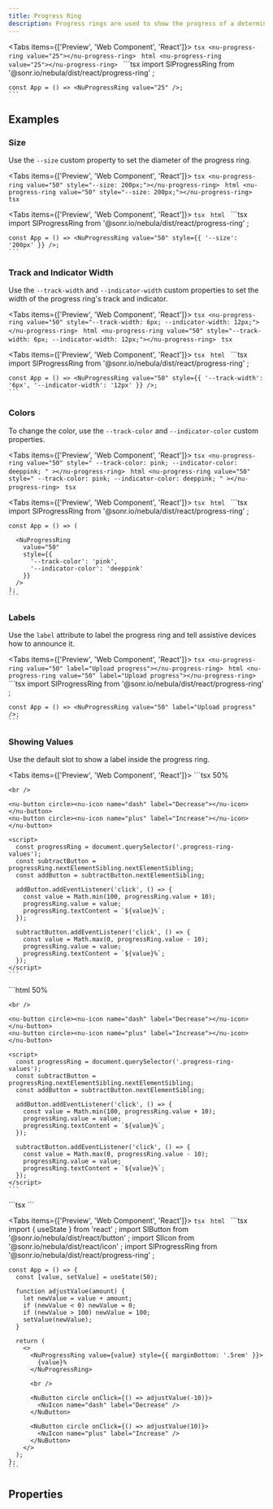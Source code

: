 ```yaml
---
title: Progress Ring
description: Progress rings are used to show the progress of a determinate operation in a circular fashion.
---
```



<Tabs items={['Preview', 'Web Component', 'React']}>
  <Tab value="Preview">
    ```tsx
    <nu-progress-ring value="25"></nu-progress-ring>
    ```
  </Tab>
  <Tab value="Web Component">
    ```html
    <nu-progress-ring value="25"></nu-progress-ring>
    ```
  </Tab>
  <Tab value="React">
    ```tsx
    import SlProgressRing from '@sonr.io/nebula/dist/react/progress-ring'
    ;
    
    const App = () => <NuProgressRing value="25" />;
    ```
  </Tab>
</Tabs>

## Examples

### Size

Use the `--size` custom property to set the diameter of the progress ring.

<Tabs items={['Preview', 'Web Component', 'React']}>
  <Tab value="Preview">
    ```tsx
    <nu-progress-ring value="50" style="--size: 200px;"></nu-progress-ring>
    ```
  </Tab>
  <Tab value="Web Component">
    ```html
    <nu-progress-ring value="50" style="--size: 200px;"></nu-progress-ring>
    ```
  </Tab>
  <Tab value="React">
    ```tsx
    ```
  </Tab>
</Tabs>

<Tabs items={['Preview', 'Web Component', 'React']}>
  <Tab value="Preview">
    ```tsx
    ```
  </Tab>
  <Tab value="Web Component">
    ```html
    ```
  </Tab>
  <Tab value="React">
    ```tsx
    import SlProgressRing from '@sonr.io/nebula/dist/react/progress-ring'
    ;
    
    const App = () => <NuProgressRing value="50" style={{ '--size': '200px' }} />;
    ```
  </Tab>
</Tabs>

### Track and Indicator Width

Use the `--track-width` and `--indicator-width` custom properties to set the width of the progress ring's track and indicator.

<Tabs items={['Preview', 'Web Component', 'React']}>
  <Tab value="Preview">
    ```tsx
    <nu-progress-ring value="50" style="--track-width: 6px; --indicator-width: 12px;"></nu-progress-ring>
    ```
  </Tab>
  <Tab value="Web Component">
    ```html
    <nu-progress-ring value="50" style="--track-width: 6px; --indicator-width: 12px;"></nu-progress-ring>
    ```
  </Tab>
  <Tab value="React">
    ```tsx
    ```
  </Tab>
</Tabs>

<Tabs items={['Preview', 'Web Component', 'React']}>
  <Tab value="Preview">
    ```tsx
    ```
  </Tab>
  <Tab value="Web Component">
    ```html
    ```
  </Tab>
  <Tab value="React">
    ```tsx
    import SlProgressRing from '@sonr.io/nebula/dist/react/progress-ring'
    ;
    
    const App = () => <NuProgressRing value="50" style={{ '--track-width': '6px', '--indicator-width': '12px' }} />;
    ```
  </Tab>
</Tabs>

### Colors

To change the color, use the `--track-color` and `--indicator-color` custom properties.

<Tabs items={['Preview', 'Web Component', 'React']}>
  <Tab value="Preview">
    ```tsx
    <nu-progress-ring
      value="50"
      style="
        --track-color: pink;
        --indicator-color: deeppink;
      "
    ></nu-progress-ring>
    ```
  </Tab>
  <Tab value="Web Component">
    ```html
    <nu-progress-ring
      value="50"
      style="
        --track-color: pink;
        --indicator-color: deeppink;
      "
    ></nu-progress-ring>
    ```
  </Tab>
  <Tab value="React">
    ```tsx
    ```
  </Tab>
</Tabs>

<Tabs items={['Preview', 'Web Component', 'React']}>
  <Tab value="Preview">
    ```tsx
    ```
  </Tab>
  <Tab value="Web Component">
    ```html
    ```
  </Tab>
  <Tab value="React">
    ```tsx
    import SlProgressRing from '@sonr.io/nebula/dist/react/progress-ring'
    ;
    
    const App = () => (
      
      <NuProgressRing
        value="50"
        style={{
          '--track-color': 'pink',
          '--indicator-color': 'deeppink'
        }}
      />
    );
    ```
  </Tab>
</Tabs>

### Labels

Use the `label` attribute to label the progress ring and tell assistive devices how to announce it.

<Tabs items={['Preview', 'Web Component', 'React']}>
  <Tab value="Preview">
    ```tsx
    <nu-progress-ring value="50" label="Upload progress"></nu-progress-ring>
    ```
  </Tab>
  <Tab value="Web Component">
    ```html
    <nu-progress-ring value="50" label="Upload progress"></nu-progress-ring>
    ```
  </Tab>
  <Tab value="React">
    ```tsx
    import SlProgressRing from '@sonr.io/nebula/dist/react/progress-ring'
    ;
    
    const App = () => <NuProgressRing value="50" label="Upload progress" />;
    ```
  </Tab>
</Tabs>

### Showing Values

Use the default slot to show a label inside the progress ring.

<Tabs items={['Preview', 'Web Component', 'React']}>
  <Tab value="Preview">
    ```tsx
    <nu-progress-ring value="50" class="progress-ring-values" style="margin-bottom: .5rem;">50%</nu-progress-ring>
    
    <br />
    
    <nu-button circle><nu-icon name="dash" label="Decrease"></nu-icon></nu-button>
    <nu-button circle><nu-icon name="plus" label="Increase"></nu-icon></nu-button>
    
    <script>
      const progressRing = document.querySelector('.progress-ring-values');
      const subtractButton = progressRing.nextElementSibling.nextElementSibling;
      const addButton = subtractButton.nextElementSibling;
    
      addButton.addEventListener('click', () => {
        const value = Math.min(100, progressRing.value + 10);
        progressRing.value = value;
        progressRing.textContent = `${value}%`;
      });
    
      subtractButton.addEventListener('click', () => {
        const value = Math.max(0, progressRing.value - 10);
        progressRing.value = value;
        progressRing.textContent = `${value}%`;
      });
    </script>
    ```
  </Tab>
  <Tab value="Web Component">
    ```html
    <nu-progress-ring value="50" class="progress-ring-values" style="margin-bottom: .5rem;">50%</nu-progress-ring>
    
    <br />
    
    <nu-button circle><nu-icon name="dash" label="Decrease"></nu-icon></nu-button>
    <nu-button circle><nu-icon name="plus" label="Increase"></nu-icon></nu-button>
    
    <script>
      const progressRing = document.querySelector('.progress-ring-values');
      const subtractButton = progressRing.nextElementSibling.nextElementSibling;
      const addButton = subtractButton.nextElementSibling;
    
      addButton.addEventListener('click', () => {
        const value = Math.min(100, progressRing.value + 10);
        progressRing.value = value;
        progressRing.textContent = `${value}%`;
      });
    
      subtractButton.addEventListener('click', () => {
        const value = Math.max(0, progressRing.value - 10);
        progressRing.value = value;
        progressRing.textContent = `${value}%`;
      });
    </script>
    ```
  </Tab>
  <Tab value="React">
    ```tsx
    ```
  </Tab>
</Tabs>

<Tabs items={['Preview', 'Web Component', 'React']}>
  <Tab value="Preview">
    ```tsx
    ```
  </Tab>
  <Tab value="Web Component">
    ```html
    ```
  </Tab>
  <Tab value="React">
    ```tsx
    import { useState } from 'react'
    ;
    import SlButton from '@sonr.io/nebula/dist/react/button'
    ;
    import SlIcon from '@sonr.io/nebula/dist/react/icon'
    ;
    import SlProgressRing from '@sonr.io/nebula/dist/react/progress-ring'
    ;
    
    const App = () => {
      const [value, setValue] = useState(50);
    
      function adjustValue(amount) {
        let newValue = value + amount;
        if (newValue < 0) newValue = 0;
        if (newValue > 100) newValue = 100;
        setValue(newValue);
      }
    
      return (
        <>
          <NuProgressRing value={value} style={{ marginBottom: '.5rem' }}>
            {value}%
          </NuProgressRing>
    
          <br />
    
          <NuButton circle onClick={() => adjustValue(-10)}>
            <NuIcon name="dash" label="Decrease" />
          </NuButton>
    
          <NuButton circle onClick={() => adjustValue(10)}>
            <NuIcon name="plus" label="Increase" />
          </NuButton>
        </>
      );
    };
    ```
  </Tab>
</Tabs>

## Properties

<AutoTypeTable path="./src/components/progress-ring/progress-ring.component.ts" name="NuProgressRing" />

